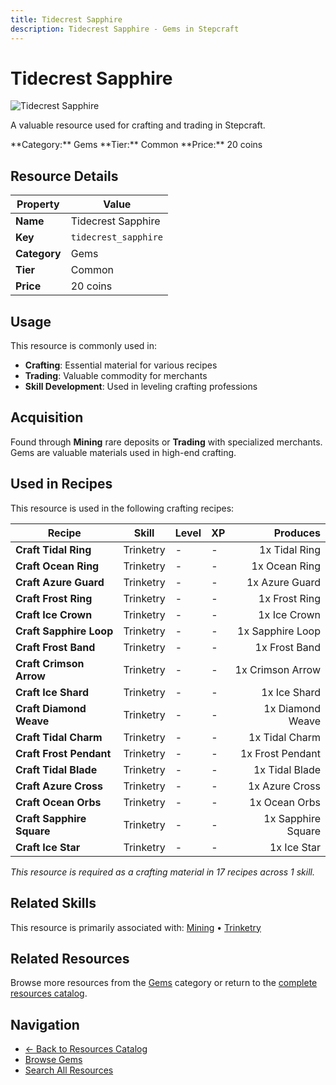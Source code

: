 ```yaml
---
title: Tidecrest Sapphire
description: Tidecrest Sapphire - Gems in Stepcraft
---
```


# Tidecrest Sapphire

<div className="flex items-start gap-6 mb-8">
  <div className="flex-shrink-0">
    <img src="/assets/resources/mining/tidecrest_sapphire.png" alt="Tidecrest Sapphire" className="w-24 h-24 border rounded-lg" />
  </div>
  <div className="flex-1">
    <div className="space-y-2">
      <p className="text-lg text-muted-foreground">A valuable resource used for crafting and trading in Stepcraft.</p>
      <div className="flex flex-wrap gap-4 text-sm">
        <span className="px-2 py-1 bg-blue-100 dark:bg-blue-900 rounded-md">
          **Category:** Gems
        </span>
        <span className="px-2 py-1 bg-gray-100 dark:bg-gray-900 rounded-md">
          **Tier:** Common
        </span>
        <span className="px-2 py-1 bg-green-100 dark:bg-green-900 rounded-md">
          **Price:** 20 coins
        </span>
      </div>
    </div>
  </div>
</div>

## Resource Details

| Property | Value |
|----------|-------|
| **Name** | Tidecrest Sapphire |
| **Key** | `tidecrest_sapphire` |
| **Category** | Gems |
| **Tier** | Common |
| **Price** | 20 coins |


## Usage

This resource is commonly used in:

- **Crafting**: Essential material for various recipes
- **Trading**: Valuable commodity for merchants
- **Skill Development**: Used in leveling crafting professions


## Acquisition

Found through **Mining** rare deposits or **Trading** with specialized merchants. Gems are valuable materials used in high-end crafting.


## Used in Recipes

This resource is used in the following crafting recipes:

| Recipe | Skill | Level | XP | Produces |
|--------|-------|-------|----|---------:|
| **Craft Tidal Ring** | Trinketry | - | - | 1x Tidal Ring |
| **Craft Ocean Ring** | Trinketry | - | - | 1x Ocean Ring |
| **Craft Azure Guard** | Trinketry | - | - | 1x Azure Guard |
| **Craft Frost Ring** | Trinketry | - | - | 1x Frost Ring |
| **Craft Ice Crown** | Trinketry | - | - | 1x Ice Crown |
| **Craft Sapphire Loop** | Trinketry | - | - | 1x Sapphire Loop |
| **Craft Frost Band** | Trinketry | - | - | 1x Frost Band |
| **Craft Crimson Arrow** | Trinketry | - | - | 1x Crimson Arrow |
| **Craft Ice Shard** | Trinketry | - | - | 1x Ice Shard |
| **Craft Diamond Weave** | Trinketry | - | - | 1x Diamond Weave |
| **Craft Tidal Charm** | Trinketry | - | - | 1x Tidal Charm |
| **Craft Frost Pendant** | Trinketry | - | - | 1x Frost Pendant |
| **Craft Tidal Blade** | Trinketry | - | - | 1x Tidal Blade |
| **Craft Azure Cross** | Trinketry | - | - | 1x Azure Cross |
| **Craft Ocean Orbs** | Trinketry | - | - | 1x Ocean Orbs |
| **Craft Sapphire Square** | Trinketry | - | - | 1x Sapphire Square |
| **Craft Ice Star** | Trinketry | - | - | 1x Ice Star |

*This resource is required as a crafting material in 17 recipes across 1 skill.*


## Related Skills

This resource is primarily associated with: [Mining](/docs/skills/individual/mining) • [Trinketry](/docs/skills/individual/trinketry)

## Related Resources

Browse more resources from the [Gems](/docs/resources#gems) category or return to the [complete resources catalog](/docs/resources).

## Navigation

- [← Back to Resources Catalog](/docs/resources)
- [Browse Gems](/docs/resources#gems)
- [Search All Resources](/search)
